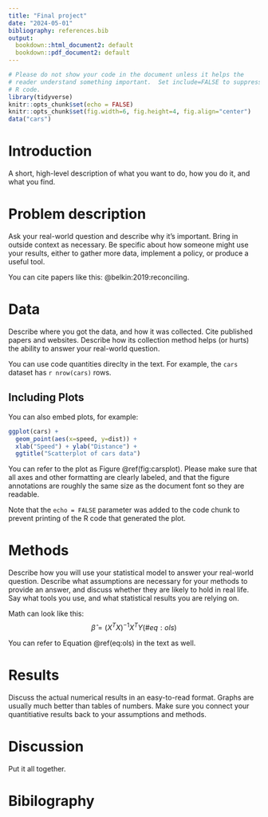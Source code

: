 ```yaml
---
title: "Final project"
date: "2024-05-01"
bibliography: references.bib
output:
  bookdown::html_document2: default
  bookdown::pdf_document2: default
---
```


```r
# Please do not show your code in the document unless it helps the
# reader understand something important.  Set include=FALSE to suppress
# R code.
library(tidyverse)
knitr::opts_chunk$set(echo = FALSE)
knitr::opts_chunk$set(fig.width=6, fig.height=4, fig.align="center") 
data("cars")
```



# Introduction

A short, high-level description of what you want to do,
how you do it, and what you find.


# Problem description

Ask your real-world question and describe why it's important. Bring in 
outside context as necessary.  Be specific about how someone
might use your results, either to gather more data, implement
a policy, or produce a useful tool.

You can cite papers like this: @belkin:2019:reconciling.


# Data

Describe where you got the data, and how it was collected.  Cite
published papers and websites.  Describe how its collection method
helps (or hurts) the ability to answer your real-world question.

You can use code quantities direclty in the text.  For example,
the `cars` dataset has `r nrow(cars)` rows.

## Including Plots

You can also embed plots, for example:

```r
ggplot(cars) +
  geom_point(aes(x=speed, y=dist)) +
  xlab("Speed") + ylab("Distance") +
  ggtitle("Scatterplot of cars data")
```



You can refer to the plot as Figure \@ref(fig:carsplot).
Please make sure that all axes and other formatting are clearly labeled,
and that the figure annotations are roughly the same size as the document font
so they are readable.



Note that the `echo = FALSE` parameter was added to the code chunk to prevent 
printing of the R code that generated the plot.

# Methods

Describe how you will use your statistical model to answer your
real-world question.  Describe what assumptions are necessary
for your methods to provide an answer, and discuss whether
they are likely to hold in real life.   Say what tools you
use, and what statistical results you are relying on.

Math can look like this:
$$
\begin{equation}
\hat{\beta} = (X^T X)^{-1} X^T Y (\#eq:ols)
\end{equation}
$$

You can refer to Equation \@ref(eq:ols) in the text as well.

# Results

Discuss the actual numerical results in an easy-to-read
format.  Graphs are usually much better than tables of numbers.
Make sure you connect your quantitiative results back to
your assumptions and methods.


# Discussion

Put it all together.


# Bibilography



